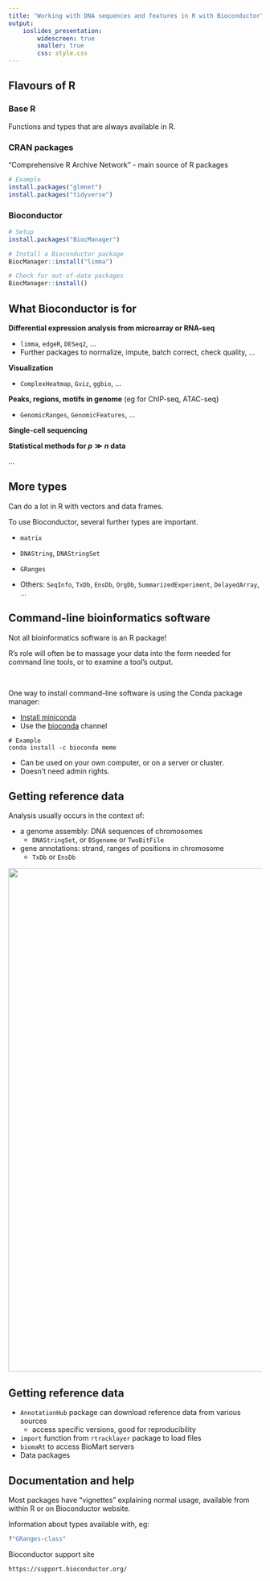 ```yaml
---
title: "Working with DNA sequences and features in R with Bioconductor"
output: 
    ioslides_presentation:
        widescreen: true
        smaller: true
        css: style.css
---
```


## Flavours of R

### Base R

Functions and types that are always available in R.

### CRAN packages

"Comprehensive R Archive Network" - main source of R packages

```r
# Example
install.packages("glmnet")
install.packages("tidyverse")
```

### Bioconductor

```r
# Setup
install.packages("BiocManager")

# Install a Bioconductor package
BiocManager::install("limma")

# Check for out-of-date packages
BiocManager::install()
```


## What Bioconductor is for

**Differential expression analysis from microarray or RNA-seq**

* `limma`, `edgeR`, `DESeq2`, ...
* Further packages to normalize, impute, batch correct, check quality, ...

**Visualization**

* `ComplexHeatmap`, `Gviz`, `ggbio`, ...

**Peaks, regions, motifs in genome** (eg for ChIP-seq, ATAC-seq)

* `GenomicRanges`, `GenomicFeatures`, ...

**Single-cell sequencing**

**Statistical methods for $p \gg n$ data**

...


## More types

Can do a lot in R with vectors and data frames.

To use Bioconductor, several further types are important.

* `matrix`

* `DNAString`, `DNAStringSet`

* `GRanges`

* Others: `SeqInfo`, `TxDb`, `EnsDb`, `OrgDb`, `SummarizedExperiment`, `DelayedArray`, ...


## Command-line bioinformatics software

Not all bioinformatics software is an R package!

R's role will often be to massage your data into the form needed for command line tools, or to examine a tool's output.

<br>

One way to install command-line software is using the Conda package manager:

* [Install miniconda](https://docs.conda.io/en/latest/miniconda.html)
* Use the [bioconda](https://anaconda.org/bioconda) channel

```
# Example
conda install -c bioconda meme
```

* Can be used on your own computer, or on a server or cluster.
* Doesn't need admin rights.


## Getting reference data

Analysis usually occurs in the context of:

* a genome assembly: DNA sequences of chromosomes 
    * `DNAStringSet`, or `BSgenome` or `TwoBitFile`
* gene annotations: strand, ranges of positions in chromosome
    * `TxDb` or `EnsDb`

<img src="../figures/igv.png" width="1000">


## Getting reference data

* `AnnotationHub` package can download reference data from various sources
    * access specific versions, good for reproducibility
* `import` function from `rtracklayer` package to load files
* `biomaRt` to access BioMart servers
* Data packages 


## Documentation and help

Most packages have "vignettes" explaining normal usage, available from within R or on Bioconductor website.

Information about types available with, eg:

```r
?"GRanges-class"
```

Bioconductor support site

    https://support.bioconductor.org/

